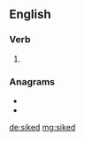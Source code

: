 ==English==

===Verb===
{{head|en|verb form}}

# {{en-past of|sike}}

===Anagrams===
* {{l|en|dikes}}
* {{l|en|skied}}

[[de:siked]]
[[mg:siked]]